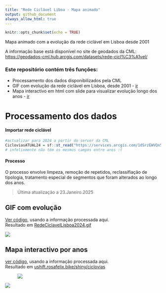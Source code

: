 ```yaml
---
title: "Rede Ciclável Liboa - Mapa animado"
output: github_document
always_allow_html: true
---
```


```r
knitr::opts_chunk$set(echo = TRUE)
```

Mapa animado com a evolução da rede ciclável em Lisboa desde 2001 </br>

A informação base está disponível no site de geodados da CML: <https://geodados-cml.hub.arcgis.com/datasets/rede-cicl%C3%A1vel/>

### Este repositório contém três funções:

-   Processamento dos dados disponibilizados pela CML
-   GIF com evolução da rede ciclável em Lisboa, desde 2001 - [ir](https://github.com/U-Shift/RedeCiclavel-Lisboa#gif-com-evolução)
-   Mapa interactivo em html com slide para visualizar evolução longo dos anos - [ir](https://github.com/U-Shift/RedeCiclavel-Lisboa#mapa-interactivo-por-anos)

# Processamento dos dados

#### Importar rede ciclável

```r
#actualizar para 2024 a partir do server da CML
CicloviasATUAL24 = sf::st_read("https://services.arcgis.com/1dSrzEWVQn5kHHyK/arcgis/rest/services/Ciclovias/FeatureServer/0/query?outFields=*&where=1%3D1&f=geojson") 
# infelixmente não têm os mesmos campos entre anos :(
```

#### Processo

O processo envolve limpeza, remoção de repetidos, reclassifiação de tipologia, tratamento especial de segmentos que foram alterados ao longo dos anos.

> Última atualização a 23.Janeiro.2025

## GIF com evolução

[Ver código](https://github.com/U-Shift/RedeCiclavel-Lisboa/blob/master/GIFciclovias.Rmd), usando a informação processada aqui.\
Resultado em [RedeCiclavelLisboa2024.gif](https://ushift.rosafelix.bike/shiny/ciclovias/gif/RedeCiclavelLisboa2024.gif)

![](CicloviasAnos/info/figs/tipologia24.png)

## Mapa interactivo por anos

[ver código](https://github.com/U-Shift/RedeCiclavel-Lisboa/blob/master/CicloviasAnos/app.R), usando a informação processada aqui.\
Resultado em [ushift.rosafelix.bike/shiny/ciclovias](https://ushift.rosafelix.bike/shiny/ciclovias)

![![](images/clipboard-663169356.png)](images/clipboard-2333512650.png)

![](images/clipboard-2792216564.png)
